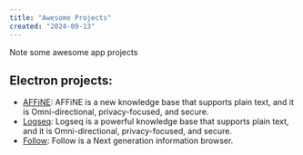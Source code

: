 ```yaml
---
title: "Awesome Projects"
created: "2024-09-13"
---
```


Note some awesome app projects

## Electron projects:
- [AFFiNE](https://github.com/toeverything/AFFiNE): AFFiNE is a new knowledge base that supports plain text, and it is Omni-directional, privacy-focused, and secure.
- [Logseq](https://github.com/logseq/logseq): Logseq is a powerful knowledge base that supports plain text, and it is Omni-directional, privacy-focused, and secure.
- [Follow](https://github.com/RSSNext/Follow): Follow is a Next generation information browser.

